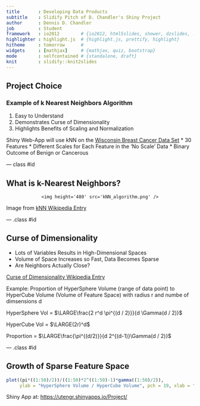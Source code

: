 ```yaml
---
title       : Developing Data Products
subtitle    : Slidify Pitch of D. Chandler's Shiny Project
author      : Dennis D. Chandler
job         : Student
framework   : io2012        # {io2012, html5slides, shower, dzslides, ...}
highlighter : highlight.js  # {highlight.js, prettify, highlight}
hitheme     : tomorrow      # 
widgets     : [mathjax]     # {mathjax, quiz, bootstrap}
mode        : selfcontained # {standalone, draft}
knit        : slidify::knit2slides
---
```


## Project Choice

### Example of k Nearest Neighbors Algorithm
  1. Easy to Understand
  2. Demonstrates Curse of Dimensionality
  3. Highlights Benefits of Scaling and Normalization

Shiny Web-App will use kNN on the [Wisconsin Breast Cancer Data Set](https://archive.ics.uci.edu/ml/datasets/Breast+Cancer+Wisconsin+%28Diagnostic%29)
* 30 Features
* Different Scales for Each Feature in the 'No Scale' Data
* Binary Outcome of Benign or Cancerous

--- class #id

## What is k-Nearest Neighbors?
<div style='text-align: center;'>
    <img height='480' src='kNN_algorithm.png' />
</div>

Image from [kNN Wikipedia Entry](http://en.wikipedia.org/wiki/K-nearest_neighbors_algorithm)

--- .class #id

## Curse of Dimensionality

* Lots of Variables Results in High-Dimensional Spaces
* Volume of Space Increases so Fast, Data Becomes Sparse
* Are Neighbors Actually Close?

[Curse of Dimensionality Wikipedia Entry](http://en.wikipedia.org/wiki/Curse_of_dimensionality)

Example: Proportion of HyperSphere Volume (range of data point) to HyperCube Volume (Volume of Feature Space) with radius r and numbe of dimsensions d

HyperSphere Vol = $\LARGE\frac{2 r^d \pi^{(d / 2)}}{d \Gamma(d / 2)}$

HyperCube Vol = $\LARGE(2r)^d$

Proportion = $\LARGE\frac{\pi^{(d/2)}}{d 2^{(d-1)}\Gamma(d / 2)}$

--- .class #id

## Growth of Sparse Feature Space
```r
plot((pi*((1:50)/2))/((1:50)*2^((1:50)-1)*gamma((1:50)/2)),
     ylab = "HyperSphere Volume / HyperCube Volume", pch = 19, xlab = "Number of Features")
```

Shiny App at: [https://utengr.shinyapps.io/Project/](https://utengr.shinyapps.io/Project/)